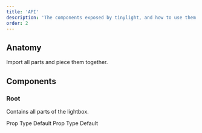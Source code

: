 ```yaml
---
title: 'API'
description: 'The components exposed by tinylight, and how to use them.'
order: 2
---
```


## Anatomy

Import all parts and piece them together.

<CodeBlock lang="tsx" filepath="src/components/docs/examples/anatomy.tsx" />

## Components

### Root

Contains all parts of the lightbox.

<Table>
  <TableHead>
    <TableRow>
      <TableHeader>Prop</TableHeader>
      <TableHeader>Type</TableHeader>
      <TableHeader>Default</TableHeader>
    </TableRow>
  </TableHead>
  <TableBody>
    <TableRow>
      <TableCell>Prop</TableCell>
      <TableCell>Type</TableCell>
      <TableCell>Default</TableCell>
    </TableRow>
  </TableBody>
</Table>
